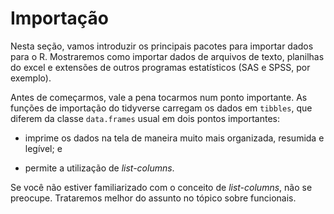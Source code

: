 # Importação
Nesta seção, vamos introduzir os principais pacotes para importar dados para o R. Mostraremos como importar dados de arquivos de texto,  planilhas do excel e extensões de outros programas estatísticos (SAS e SPSS, por exemplo).

Antes de começarmos, vale a pena tocarmos num ponto importante. As funções de importação do tidyverse carregam os dados em `tibbles`, que diferem da classe `data.frames` usual em dois pontos importantes:

- imprime os dados na tela de maneira muito mais organizada, resumida e legível; e

- permite a utilização de *list-columns*.

Se você não estiver familiarizado com o conceito de *list-columns*, não se preocupe. Trataremos melhor do assunto no tópico sobre funcionais.